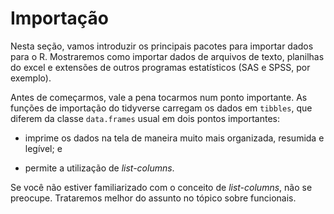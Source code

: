 # Importação
Nesta seção, vamos introduzir os principais pacotes para importar dados para o R. Mostraremos como importar dados de arquivos de texto,  planilhas do excel e extensões de outros programas estatísticos (SAS e SPSS, por exemplo).

Antes de começarmos, vale a pena tocarmos num ponto importante. As funções de importação do tidyverse carregam os dados em `tibbles`, que diferem da classe `data.frames` usual em dois pontos importantes:

- imprime os dados na tela de maneira muito mais organizada, resumida e legível; e

- permite a utilização de *list-columns*.

Se você não estiver familiarizado com o conceito de *list-columns*, não se preocupe. Trataremos melhor do assunto no tópico sobre funcionais.